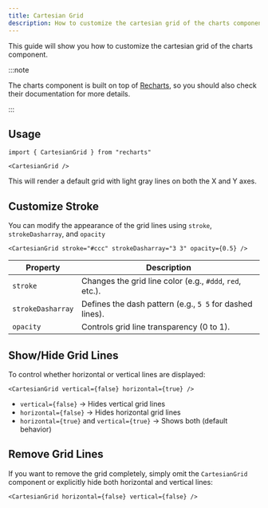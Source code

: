 ```yaml
---
title: Cartesian Grid
description: How to customize the cartesian grid of the charts component
---
```


This guide will show you how to customize the cartesian grid of the charts
component.

:::note

The charts component is built on top of [Recharts](https://recharts.org), so you
should also check their documentation for more details.

:::

## Usage

```tsx
import { CartesianGrid } from "recharts"
```

```tsx
<CartesianGrid />
```

This will render a default grid with light gray lines on both the X and Y axes.

## Customize Stroke

You can modify the appearance of the grid lines using `stroke`,
`strokeDasharray`, and `opacity`

```tsx
<CartesianGrid stroke="#ccc" strokeDasharray="3 3" opacity={0.5} />
```

| Property          | Description                                              |
| ----------------- | -------------------------------------------------------- |
| `stroke`          | Changes the grid line color (e.g., `#ddd`, `red`, etc.). |
| `strokeDasharray` | Defines the dash pattern (e.g., `5 5` for dashed lines). |
| `opacity`         | Controls grid line transparency (0 to 1).                |

## Show/Hide Grid Lines

To control whether horizontal or vertical lines are displayed:

```tsx
<CartesianGrid vertical={false} horizontal={true} />
```

- `vertical={false}` → Hides vertical grid lines
- `horizontal={false}` → Hides horizontal grid lines
- `horizontal={true}` and `vertical={true}` → Shows both (default behavior)

## Remove Grid Lines

If you want to remove the grid completely, simply omit the `CartesianGrid`
component or explicitly hide both horizontal and vertical lines:

```tsx
<CartesianGrid horizontal={false} vertical={false} />
```
